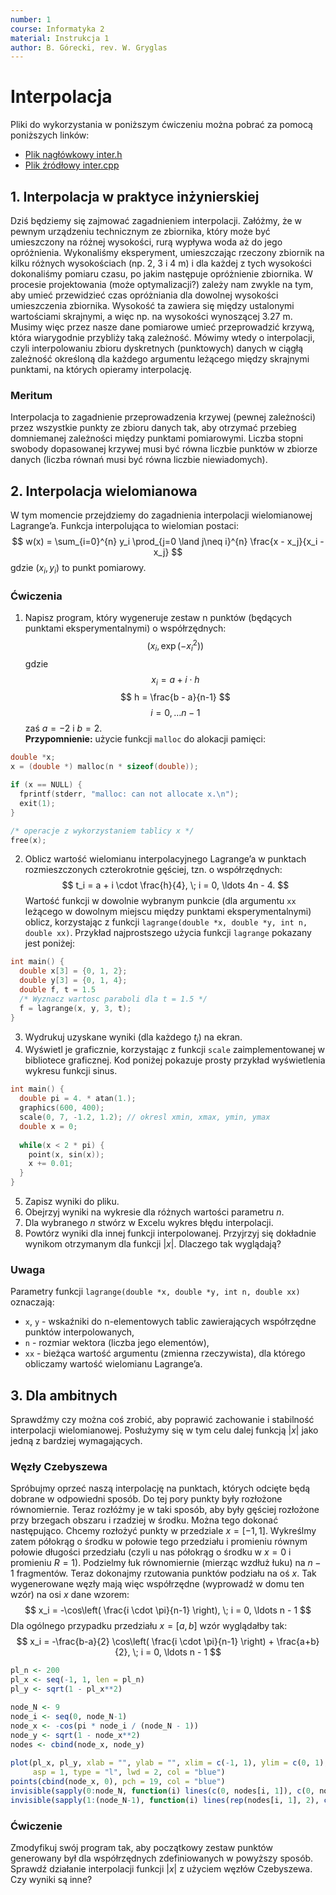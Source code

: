 ```yaml
---
number: 1
course: Informatyka 2
material: Instrukcja 1
author: B. Górecki, rev. W. Gryglas
---
```


# Interpolacja

Pliki do wykorzystania w poniższym ćwiczeniu można pobrać za pomocą poniższych linków:

  - [Plik nagłówkowy inter.h](http://ccfd.github.io/courses/code/info2/inter.h)
  - [Plik źródłowy inter.cpp](http://ccfd.github.io/courses/code/info2/inter.cpp)


## 1. Interpolacja w praktyce inżynierskiej

Dziś będziemy się zajmować zagadnieniem interpolacji.
Załóżmy, że w pewnym urządzeniu technicznym ze zbiornika, który może być umieszczony na różnej wysokości, rurą wypływa woda aż do jego opróżnienia.
Wykonaliśmy eksperyment, umieszczając rzeczony zbiornik na kilku różnych wysokościach (np. 2, 3 i 4 m) i dla każdej z tych wysokości dokonaliśmy pomiaru czasu, po jakim następuje opróżnienie zbiornika.
W procesie projektowania (może optymalizacji?) zależy nam zwykle na tym, aby umieć przewidzieć czas opróżniania dla dowolnej wysokości umieszczenia zbiornika.
Wysokość ta zawiera się między ustalonymi wartościami skrajnymi, a więc np. na wysokości wynoszącej 3.27 m.
Musimy więc przez nasze dane pomiarowe umieć przeprowadzić krzywą, która wiarygodnie przybliży taką zależność.
Mówimy wtedy o interpolacji, czyli interpolowaniu zbioru dyskretnych (punktowych) danych w ciągłą zależność określoną dla każdego argumentu leżącego między skrajnymi punktami, na których opieramy interpolację.

### Meritum

Interpolacja to zagadnienie przeprowadzenia krzywej (pewnej zależności) przez wszystkie punkty ze zbioru danych tak, aby otrzymać przebieg domniemanej zależności między punktami pomiarowymi.
Liczba stopni swobody dopasowanej krzywej musi być równa liczbie punktów w zbiorze danych (liczba równań musi być równa liczbie niewiadomych).

## 2. Interpolacja wielomianowa

W tym momencie przejdziemy do zagadnienia interpolacji wielomianowej Lagrange’a.
Funkcja interpolująca to wielomian postaci:
$$
w(x) = \sum_{i=0}^{n} y_i \prod_{j=0 \land j\neq i}^{n} \frac{x - x_j}{x_i - x_j}
$$
gdzie $(x_i, y_i)$ to punkt pomiarowy.

### Ćwiczenia

1. Napisz program, który wygeneruje zestaw n punktów (będących punktami eksperymentalnymi) o współrzędnych:
$$
\left( x_i, \exp(-x_i^2) \right)
$$ 
gdzie
$$
x_i = a + i \cdot h
$$
$$
h = \frac{b - a}{n-1}
$$
$$
i = 0, \ldots n-1
$$
zaś $a = -2$ i $b = 2$.  
**Przypomnienie:** użycie funkcji `malloc` do alokacji pamięci:

```c++
double *x;
x = (double *) malloc(n * sizeof(double));

if (x == NULL) {
  fprintf(stderr, "malloc: can not allocate x.\n");
  exit(1);
}

/* operacje z wykorzystaniem tablicy x */
free(x);
```
2. Oblicz wartość wielomianu interpolacyjnego Lagrange’a w punktach rozmieszczonych czterokrotnie gęściej, tzn. o współrzędnych:
$$
t_i = a + i \cdot \frac{h}{4}, \; i = 0, \ldots 4n - 4.
$$
Wartość funkcji w dowolnie wybranym punkcie (dla argumentu `xx` leżącego w dowolnym miejscu między punktami eksperymentalnymi) oblicz, korzystając z funkcji `lagrange(double *x, double *y, int n, double xx)`.
Przykład najprostszego użycia funkcji `lagrange` pokazany jest poniżej:

```c++
int main() {
  double x[3] = {0, 1, 2};
  double y[3] = {0, 1, 4};
  double f, t = 1.5
  /* Wyznacz wartosc paraboli dla t = 1.5 */
  f = lagrange(x, y, 3, t);
}
```
3. Wydrukuj uzyskane wyniki (dla każdego $t_i$) na ekran.
4. Wyświetl je graficznie, korzystając z funkcji  `scale` zaimplementowanej w bibliotece graficznej.
Kod poniżej pokazuje prosty przykład wyświetlenia wykresu funkcji sinus.

```c++
int main() {
  double pi = 4. * atan(1.);
  graphics(600, 400);
  scale(0, 7, -1.2, 1.2); // okresl xmin, xmax, ymin, ymax
  double x = 0;
  
  while(x < 2 * pi) {
    point(x, sin(x));
    x += 0.01;
  }
}
```
5. Zapisz wyniki do pliku.
6. Obejrzyj wyniki na wykresie dla różnych wartości parametru $n$.
7. Dla wybranego $n$ stwórz w Excelu wykres błędu interpolacji.
8. Powtórz wyniki dla innej funkcji interpolowanej.
Przyjrzyj się dokładnie wynikom otrzymanym dla funkcji $|x|$.
Dlaczego tak wyglądają?

### Uwaga
Parametry funkcji `lagrange(double *x, double *y, int n, double xx)` oznaczają:

  - `x`, `y` - wskaźniki do n-elementowych tablic zawierających współrzędne punktów interpolowanych,
  - `n` - rozmiar wektora (liczba jego elementów),
  - `xx` - bieżąca wartość argumentu (zmienna rzeczywista), dla którego obliczamy wartość wielomianu Lagrange’a.

## 3. Dla ambitnych
Sprawdźmy czy można coś zrobić, aby poprawić zachowanie i stabilność interpolacji wielomianowej.
Posłużymy się w tym celu dalej funkcją $|x|$ jako jedną z bardziej wymagających.

### Węzły Czebyszewa
Spróbujmy oprzeć naszą interpolację na punktach, których odcięte będą dobrane w odpowiedni sposób.
Do tej pory punkty były rozłożone równomiernie.
Teraz rozłóżmy je w taki sposób, aby były gęściej rozłożone przy brzegach obszaru i rzadziej w środku.
Można tego dokonać następująco.
Chcemy rozłożyć punkty w przedziale $x = [−1, 1]$.
Wykreślmy zatem półokrąg o środku w połowie tego przedziału i promieniu równym połowie długości przedziału (czyli u nas półokrąg o środku w $x = 0$ i promieniu $R = 1$).
Podzielmy łuk równomiernie (mierząc wzdłuż łuku) na $n − 1$ fragmentów.
Teraz dokonajmy rzutowania punktów podziału na oś $x$.
Tak wygenerowane węzły mają więc współrzędne (wyprowadź w domu ten wzór) na osi $x$ dane wzorem:
$$
x_i = -\cos\left( \frac{i \cdot \pi}{n-1} \right), \; i = 0, \ldots n - 1
$$
Dla ogólnego przypadku przedziału $x = [a, b]$ wzór wyglądałby tak:
$$
x_i = -\frac{b-a}{2} \cos\left( \frac{i \cdot \pi}{n-1} \right) + \frac{a+b}{2}, \; i = 0, \ldots n - 1
$$

```r
pl_n <- 200
pl_x <- seq(-1, 1, len = pl_n)
pl_y <- sqrt(1 - pl_x**2)

node_N <- 9
node_i <- seq(0, node_N-1)
node_x <- -cos(pi * node_i / (node_N - 1))
node_y <- sqrt(1 - node_x**2)
nodes <- cbind(node_x, node_y)
  
plot(pl_x, pl_y, xlab = "", ylab = "", xlim = c(-1, 1), ylim = c(0, 1),
     asp = 1, type = "l", lwd = 2, col = "blue")
points(cbind(node_x, 0), pch = 19, col = "blue")
invisible(sapply(0:node_N, function(i) lines(c(0, nodes[i, 1]), c(0, nodes[i, 2]), lty = 2)))
invisible(sapply(1:(node_N-1), function(i) lines(rep(nodes[i, 1], 2), c(0, nodes[i, 2]), lty = 2, col = "blue")))
```

### Ćwiczenie

Zmodyfikuj swój program tak, aby początkowy zestaw punktów generowany był dla współrzędnych zdefiniowanych w powyższy sposób.
Sprawdź działanie interpolacji funkcji $|x|$ z użyciem węzłów Czebyszewa.
Czy wyniki są inne?
